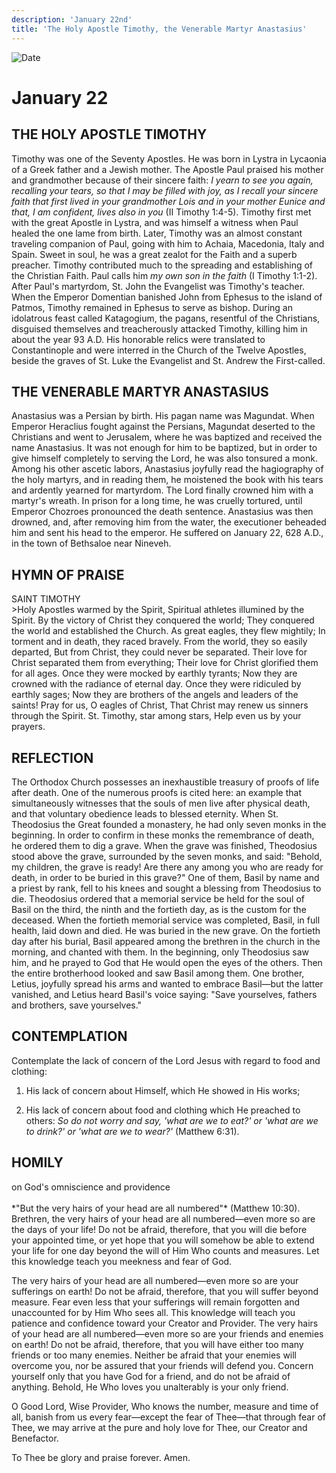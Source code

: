 ```yaml
---
description: 'January 22nd'
title: 'The Holy Apostle Timothy, the Venerable Martyr Anastasius'
---
```


<CustomPaginator />
<RunningHead />

<Image src="/title-imprint.png" height={68} width={50} alt="Date" className="title-imprint"/>

# <div id="date">January <Image className="four-dot" src="/four-dot.png" height={15} width={15} alt="" />22</div>

## THE HOLY APOSTLE TIMOTHY

Timothy was one of the Seventy Apostles. He was born in Lystra in Lycaonia of a Greek father and a Jewish mother. The Apostle Paul praised his mother and grandmother because of their sincere faith: *I yearn to see you again, recalling your tears, so that I may be filled with joy, as I recall your sincere faith that first lived in your grandmother Lois and in your mother Eunice and that, I am confident, lives also in you* (II Timothy 1:4-5). Timothy first met with the great Apostle in Lystra, and was himself a witness when Paul healed the one lame from birth. Later, Timothy was an almost constant traveling companion of Paul, going with him to Achaia, Macedonia, Italy and Spain. Sweet in soul, he was a great zealot for the Faith and a superb preacher. Timothy contributed much to the spreading and establishing of the Christian Faith. Paul calls him *my own son in the faith* (I Timothy 1:1-2). After Paul's martyrdom, St. John the Evangelist was Timothy's teacher. When the Emperor Domentian banished John from Ephesus to the island of Patmos, Timothy remained in Ephesus to serve as bishop. During an idolatrous feast called Katagogium, the pagans, resentful of the Christians, disguised themselves and treacherously attacked Timothy, killing him in about the year 93 A.D. His honorable relics were translated to Constantinople and were interred in the Church of the Twelve Apostles, beside the graves of St. Luke the Evangelist and St. Andrew the First-called.

## THE VENERABLE MARTYR ANASTASIUS

Anastasius was a Persian by birth. His pagan name was Magundat. When Emperor Heraclius fought against the Persians, Magundat deserted to the Christians and went to Jerusalem, where he was baptized and received the name Anastasius. It was not enough for him to be baptized, but in order to give himself completely to serving the Lord, he was also tonsured a monk. Among his other ascetic labors, Anastasius joyfully read the hagiography of the holy martyrs, and in reading them, he moistened the book with his tears and ardently yearned for martyrdom. The Lord finally crowned him with a martyr's wreath. In prison for a long time, he was cruelly tortured, until Emperor Chozroes pronounced the death sentence. Anastasius was then drowned, and, after removing him from the water, the executioner beheaded him and sent his head to the emperor. He suffered on January 22, 628 A.D., in the town of Bethsaloe near Nineveh.


## HYMN OF PRAISE
<div style={{textAlign:'center', color:'crimson', fontWeight:'bold'}}>
SAINT TIMOTHY
</div>
>Holy Apostles warmed by the Spirit,  
Spiritual athletes illumined by the Spirit.  
By the victory of Christ they conquered the world;  
They conquered the world and established the Church.  
As great eagles, they flew mightily;  
In torment and in death, they raced bravely.  
From the world, they so easily departed,  
But from Christ, they could never be separated.  
Their love for Christ separated them from everything;  
Their love for Christ glorified them for all ages.  
Once they were mocked by earthly tyrants;  
Now they are crowned with the radiance of eternal day.  
Once they were ridiculed by earthly sages;  
Now they are brothers of the angels and leaders of the saints!  
Pray for us, O eagles of Christ,  
That Christ may renew us sinners through the Spirit.  
St. Timothy, star among stars,  
Help even us by your prayers.  

## REFLECTION

The Orthodox Church possesses an inexhaustible treasury of proofs of life after death. One of the numerous proofs is cited here: an example that simultaneously witnesses that the souls of men live after physical death, and that voluntary obedience leads to blessed eternity. When St. Theodosius the Great founded a monastery, he had only seven monks in the beginning. In order to confirm in these monks the remembrance of death, he ordered them to dig a grave. When the grave was finished, Theodosius stood above the grave, surrounded by the seven monks, and said: "Behold, my children, the grave is ready! Are there any among you who are ready for death, in order to be buried in this grave?" One of them, Basil by name and a priest by rank, fell to his knees and sought a blessing from Theodosius to die. Theodosius ordered that a memorial service be held for the soul of Basil on the third, the ninth and the fortieth day, as is the custom for the deceased. When the fortieth memorial service was completed, Basil, in full health, laid down and died. He was buried in the new grave. On the fortieth day after his burial, Basil appeared among the brethren in the church in the morning, and chanted with them. In the beginning, only Theodosius saw him, and he prayed to God that He would open the eyes of the others. Then the entire brotherhood looked and saw Basil among them. One brother, Letius, joyfully spread his arms and wanted to embrace Basil—but the latter vanished, and Letius heard Basil's voice saying: "Save yourselves, fathers and brothers, save yourselves."


## CONTEMPLATION

Contemplate the lack of concern of the Lord Jesus with regard to food and clothing:

1. His lack of concern about Himself, which He showed in His works;

2. His lack of concern about food and clothing which He preached to others: *So do not worry and say, 'what are we to eat?' or 'what are we to drink?' or 'what are we to wear?'* (Matthew 6:31).


## HOMILY
<div style={{textAlign:'center', color:'crimson', fontWeight:'bold'}}>
on God's omniscience and providence
</div><br /><div style={{textAlign:'right'}}>
*"But the very hairs of your head are all numbered"* (Matthew 10:30).
</div>
Brethren, the very hairs of your head are all numbered—even more so are the days of your life! Do not be afraid, therefore, that you will die before your appointed time, or yet hope that you will somehow be able to extend your life for one day beyond the will of Him Who counts and measures. Let this knowledge teach you meekness and fear of God.

The very hairs of your head are all numbered—even more so are your sufferings on earth! Do not be afraid, therefore, that you will suffer beyond measure. Fear even less that your sufferings will remain forgotten and unaccounted for by Him Who sees all. This knowledge will teach you patience and confidence toward your Creator and Provider. The very hairs of your head are all numbered—even more so are your friends and enemies on earth! Do not be afraid, therefore, that you will have either too many friends or too many enemies. Neither be afraid that your enemies will overcome you, nor be assured that your friends will defend you. Concern yourself only that you have God for a friend, and do not be afraid of anything. Behold, He Who loves you unalterably is your only friend.

O Good Lord, Wise Provider, Who knows the number, measure and time of all, banish from us every fear—except the fear of Thee—that through fear of Thee, we may arrive at the pure and holy love for Thee, our Creator and Benefactor.

To Thee be glory and praise forever. Amen.